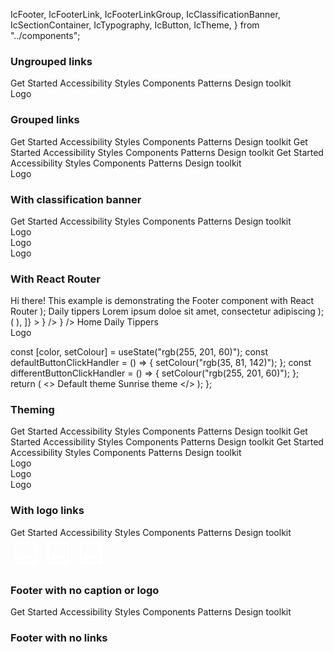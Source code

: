   IcFooter,
  IcFooterLink,
  IcFooterLinkGroup,
  IcClassificationBanner,
  IcSectionContainer,
  IcTypography,
  IcButton,
  IcTheme,
} from "../components";

<Meta title="React components/Footer" component="IcFooter" />

<Description markdown={readme} />

### Ungrouped links

<Canvas>
  <Story name="Ungrouped links">
    <IcFooter
      description="The ICDS is maintained by the Design Practice Team. If you've got a question or want to feedback, 
          please get in touch."
      caption="All content is available under the Open Government Licence v3.0, except source code and code examples which are available under the MIT Licence."
    >
      <IcFooterLink slot="link" href="/">
        Get Started
      </IcFooterLink>
      <IcFooterLink slot="link" href="/">
        Accessibility
      </IcFooterLink>
      <IcFooterLink slot="link" href="/">
        Styles
      </IcFooterLink>
      <IcFooterLink slot="link" href="/">
        Components
      </IcFooterLink>
      <IcFooterLink slot="link" href="/">
        Patterns
      </IcFooterLink>
      <IcFooterLink slot="link" href="/">
        Design toolkit
      </IcFooterLink>
      <div
        slot="logo"
        style={{
          width: "100px",
          height: "100px",
          display: "flex",
          alignItems: "center",
          justifyContent: "center",
          backgroundColor: "var(--ic-theme-primary)",
          color: "var(--ic-theme-text)",
        }}
      >
        Logo
      </div>
    </IcFooter>
  </Story>
</Canvas>

### Grouped links

<Canvas>
  <Story name="Grouped links">
    <IcFooter
      group-links
      description="The ICDS is maintained by the Design Practice Team. If you've got a question or want to feedback, 
          please get in touch."
      caption="All content is available under the Open Government Licence v3.0, except source code and code examples which are available under the MIT Licence."
    >
      <IcFooterLinkGroup slot="link" group-title="Links 1">
        <IcFooterLink href="/">Get Started</IcFooterLink>
        <IcFooterLink href="/">Accessibility</IcFooterLink>
        <IcFooterLink href="/">Styles</IcFooterLink>
        <IcFooterLink href="/">Components</IcFooterLink>
        <IcFooterLink href="/">Patterns</IcFooterLink>
        <IcFooterLink href="/">Design toolkit</IcFooterLink>
      </IcFooterLinkGroup>
      <IcFooterLinkGroup slot="link" group-title="Links 2">
        <IcFooterLink href="/">Get Started</IcFooterLink>
        <IcFooterLink href="/">Accessibility</IcFooterLink>
        <IcFooterLink href="/">Styles</IcFooterLink>
        <IcFooterLink href="/">Components</IcFooterLink>
        <IcFooterLink href="/">Patterns</IcFooterLink>
        <IcFooterLink href="/">Design toolkit</IcFooterLink>
      </IcFooterLinkGroup>
      <IcFooterLinkGroup slot="link" group-title="Links 3">
        <IcFooterLink href="/">Get Started</IcFooterLink>
        <IcFooterLink href="/">Accessibility</IcFooterLink>
        <IcFooterLink href="/">Styles</IcFooterLink>
        <IcFooterLink href="/">Components</IcFooterLink>
        <IcFooterLink href="/">Patterns</IcFooterLink>
        <IcFooterLink href="/">Design toolkit</IcFooterLink>
      </IcFooterLinkGroup>
      <div
        slot="logo"
        style={{
          width: "100px",
          height: "100px",
          display: "flex",
          alignItems: "center",
          justifyContent: "center",
          backgroundColor: "var(--ic-theme-primary)",
          color: "var(--ic-theme-text)",
        }}
      >
        Logo
      </div>
    </IcFooter>
  </Story>
</Canvas>

### With classification banner

<Canvas>
  <Story name="With classification banner">
    <IcClassificationBanner classification="official" />
    <IcFooter
      align="full-width"
      description="The ICDS is maintained by the Design Practice Team. If you've got a question or want to feedback, 
          please get in touch."
      caption="All content is available under the Open Government Licence v3.0, except source code and code examples which are available under the MIT Licence."
      style={{ position: "fixed", bottom: "0", left: "0", right: "0" }}
    >
      <IcFooterLink slot="link" href="/">
        Get Started
      </IcFooterLink>
      <IcFooterLink slot="link" href="/">
        Accessibility
      </IcFooterLink>
      <IcFooterLink slot="link" href="/">
        Styles
      </IcFooterLink>
      <IcFooterLink slot="link" href="/">
        Components
      </IcFooterLink>
      <IcFooterLink slot="link" href="/">
        Patterns
      </IcFooterLink>
      <IcFooterLink slot="link" href="/">
        Design toolkit
      </IcFooterLink>
      <div
        slot="logo"
        style={{
          width: "100px",
          height: "100px",
          display: "flex",
          alignItems: "center",
          justifyContent: "center",
          backgroundColor: "var(--ic-theme-primary)",
          color: "var(--ic-theme-text)",
        }}
      >
        Logo
      </div>
      <div
        slot="logo"
        style={{
          width: "100px",
          height: "100px",
          display: "flex",
          alignItems: "center",
          justifyContent: "center",
          backgroundColor: "var(--ic-theme-primary)",
          color: "var(--ic-theme-text)",
        }}
      >
        Logo
      </div>
      <div
        slot="logo"
        style={{
          width: "100px",
          height: "100px",
          display: "flex",
          alignItems: "center",
          justifyContent: "center",
          backgroundColor: "var(--ic-theme-primary)",
          color: "var(--ic-theme-text)",
        }}
      >
        Logo
      </div>
    </IcFooter>
  </Story>
</Canvas>

### With React Router

  <IcSectionContainer>
    <IcTypography variant="h1">Hi there!</IcTypography>
    <IcTypography>
      This example is demonstrating the Footer component with React Router
    </IcTypography>
  </IcSectionContainer>
);

  <IcSectionContainer>
    <IcTypography variant="h1">Daily tippers</IcTypography>
    <IcTypography>
      Lorem ipsum doloe sit amet, consectetur adipiscing
    </IcTypography>
  </IcSectionContainer>
);

<Canvas>
  <Story
    name="With React Router"
    decorators={[
      (Story) => (
        <MemoryRouter initialEntries={["/"]}>
          <Story />
        </MemoryRouter>
      ),
    ]}
  >
    <Routes>
      <Route path="/" element={<HomePage />} />
      <Route path="/daily-tippers" element={<DailyTippers />} />
    </Routes>
    <IcFooter
      description="The ICDS is maintained by the Design Practice Team. If you've got a question or want to feedback, 
        please get in touch."
      caption="All content is available under the Open Government Licence v3.0, except source code and code examples which are available under the MIT Licence."
      style={{ bottom: "0", left: "0", right: "0" }}
    >
      <IcFooterLink slot="link">
        <NavLink to="/" style={{ color: "var(--ic-theme-text)" }}>
          Home
        </NavLink>
      </IcFooterLink>
      <IcFooterLink slot="link">
        <NavLink to="/daily-tippers" style={{ color: "var(--ic-theme-text)" }}>
          Daily Tippers
        </NavLink>
      </IcFooterLink>
      <div
        slot="logo"
        style={{
          width: "100px",
          height: "100px",
          display: "flex",
          alignItems: "center",
          justifyContent: "center",
          backgroundColor: "var(--ic-theme-primary)",
          color: "var(--ic-theme-text)",
        }}
      >
        Logo
      </div>
    </IcFooter>
  </Story>
</Canvas>

  const [color, setColour] = useState("rgb(255, 201, 60)");
  const defaultButtonClickHandler = () => {
    setColour("rgb(35, 81, 142)");
  };
  const differentButtonClickHandler = () => {
    setColour("rgb(255, 201, 60)");
  };
  return (
    <>
      <IcTheme color={color} />
      <IcButton variant="primary" onClick={defaultButtonClickHandler}>
        Default theme
      </IcButton>
      <IcButton variant="primary" onClick={differentButtonClickHandler}>
        Sunrise theme
      </IcButton>
    </>
  );
};

### Theming

<Canvas>
  <Story name="Theming">
    <Controlled />
    <IcFooter
      align="full-width"
      group-links
      description="The ICDS is maintained by the Design Practice Team. If you've got a question or want to feedback, 
        please get in touch."
      caption="All content is available under the Open Government Licence v3.0, except source code and code examples which are available under the MIT Licence."
      style={{ position: "fixed", bottom: "0", left: "0", right: "0" }}
    >
      <IcFooterLinkGroup slot="link" group-title="Links 1">
        <IcFooterLink href="/">Get Started</IcFooterLink>
        <IcFooterLink href="/">Accessibility</IcFooterLink>
        <IcFooterLink href="/">Styles</IcFooterLink>
        <IcFooterLink href="/">Components</IcFooterLink>
        <IcFooterLink href="/">Patterns</IcFooterLink>
        <IcFooterLink href="/">Design toolkit</IcFooterLink>
      </IcFooterLinkGroup>
      <IcFooterLinkGroup slot="link" group-title="Links 2">
        <IcFooterLink href="/">Get Started</IcFooterLink>
        <IcFooterLink href="/">Accessibility</IcFooterLink>
        <IcFooterLink href="/">Styles</IcFooterLink>
        <IcFooterLink href="/">Components</IcFooterLink>
        <IcFooterLink href="/">Patterns</IcFooterLink>
        <IcFooterLink href="/">Design toolkit</IcFooterLink>
      </IcFooterLinkGroup>
      <IcFooterLinkGroup slot="link" group-title="Links 3">
        <IcFooterLink href="/">Get Started</IcFooterLink>
        <IcFooterLink href="/">Accessibility</IcFooterLink>
        <IcFooterLink href="/">Styles</IcFooterLink>
        <IcFooterLink href="/">Components</IcFooterLink>
        <IcFooterLink href="/">Patterns</IcFooterLink>
        <IcFooterLink href="/">Design toolkit</IcFooterLink>
      </IcFooterLinkGroup>
      <div
        slot="logo"
        style={{
          width: "100px",
          height: "100px",
          display: "flex",
          alignItems: "center",
          justifyContent: "center",
          backgroundColor: "var(--ic-theme-primary)",
          color: "var(--ic-theme-text)",
        }}
      >
        Logo
      </div>
      <div
        slot="logo"
        style={{
          width: "100px",
          height: "100px",
          display: "flex",
          alignItems: "center",
          justifyContent: "center",
          backgroundColor: "var(--ic-theme-primary)",
          color: "var(--ic-theme-text)",
        }}
      >
        Logo
      </div>
      <div
        slot="logo"
        style={{
          width: "100px",
          height: "100px",
          display: "flex",
          alignItems: "center",
          justifyContent: "center",
          backgroundColor: "var(--ic-theme-primary)",
          color: "var(--ic-theme-text)",
        }}
      >
        Logo
      </div>
    </IcFooter>
  </Story>
</Canvas>

### With logo links

<Canvas>
  <Story name="With logo links">
    <IcFooter
      description="The ICDS is maintained by the Design Practice Team. If you've got a question or want to feedback, 
          please get in touch."
      caption="All content is available under the Open Government Licence v3.0, except source code and code examples which are available under the MIT Licence."
    >
      <IcFooterLink slot="link" href="/">
        Get Started
      </IcFooterLink>
      <IcFooterLink slot="link" href="/">
        Accessibility
      </IcFooterLink>
      <IcFooterLink slot="link" href="/">
        Styles
      </IcFooterLink>
      <IcFooterLink slot="link" href="/">
        Components
      </IcFooterLink>
      <IcFooterLink slot="link" href="/">
        Patterns
      </IcFooterLink>
      <IcFooterLink slot="link" href="/">
        Design toolkit
      </IcFooterLink>
      <div slot="logo" style={{ display: "flex", gap: "var(--ic-space-lg)" }}>
        <IcFooterLink href="/">
          <svg
            xmlns="http://www.w3.org/2000/svg"
            height="48px"
            viewBox="0 0 24 24"
            width="48px"
            fill="#FFFFFF"
          >
            <path d="M0 0h24v24H0V0z" fill="none" />
            <path d="M19 5v14H5V5h14m0-2H5c-1.1 0-2 .9-2 2v14c0 1.1.9 2 2 2h14c1.1 0 2-.9 2-2V5c0-1.1-.9-2-2-2zm-4.86 8.86l-3 3.87L9 13.14 6 17h12l-3.86-5.14z" />
          </svg>
        </IcFooterLink>
        <IcFooterLink href="/">
          <svg
            xmlns="http://www.w3.org/2000/svg"
            height="48px"
            viewBox="0 0 24 24"
            width="48px"
            fill="#FFFFFF"
          >
            <path d="M0 0h24v24H0V0z" fill="none" />
            <path d="M19 5v14H5V5h14m0-2H5c-1.1 0-2 .9-2 2v14c0 1.1.9 2 2 2h14c1.1 0 2-.9 2-2V5c0-1.1-.9-2-2-2zm-4.86 8.86l-3 3.87L9 13.14 6 17h12l-3.86-5.14z" />
          </svg>
        </IcFooterLink>
        <IcFooterLink href="/">
          <svg
            xmlns="http://www.w3.org/2000/svg"
            height="48px"
            viewBox="0 0 24 24"
            width="48px"
            fill="#FFFFFF"
          >
            <path d="M0 0h24v24H0V0z" fill="none" />
            <path d="M19 5v14H5V5h14m0-2H5c-1.1 0-2 .9-2 2v14c0 1.1.9 2 2 2h14c1.1 0 2-.9 2-2V5c0-1.1-.9-2-2-2zm-4.86 8.86l-3 3.87L9 13.14 6 17h12l-3.86-5.14z" />
          </svg>
        </IcFooterLink>
      </div>
    </IcFooter>
  </Story>
</Canvas>

### Footer with no caption or logo

<Canvas>
  <Story name="Footer with no caption or logo">
    <IcFooter
      description="The ICDS is maintained by the Design Practice Team. If you've got a question or want to feedback, 
          please get in touch."
    >
      <IcFooterLink slot="link" href="/">
        Get Started
      </IcFooterLink>
      <IcFooterLink slot="link" href="/">
        Accessibility
      </IcFooterLink>
      <IcFooterLink slot="link" href="/">
        Styles
      </IcFooterLink>
      <IcFooterLink slot="link" href="/">
        Components
      </IcFooterLink>
      <IcFooterLink slot="link" href="/">
        Patterns
      </IcFooterLink>
      <IcFooterLink slot="link" href="/">
        Design toolkit
      </IcFooterLink>
    </IcFooter>
  </Story>
</Canvas>

### Footer with no links

<Canvas>
  <Story name="Footer with no links">
    <IcFooter
      description="The ICDS is maintained by the Design Practice Team. If you've got a question or want to feedback, 
          please get in touch."
      caption="All content is available under the Open Government Licence v3.0, except source code and code examples which are available under the MIT Licence."
    />
  </Story>
</Canvas>
